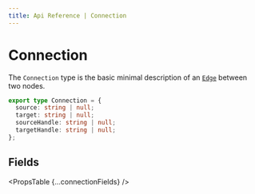 ```yaml
---
title: Api Reference | Connection
---
```



# Connection

The `Connection` type is the basic minimal description of an [`Edge`](/api-reference/types/edge) between two nodes.

```ts
export type Connection = {
  source: string | null;
  target: string | null;
  sourceHandle: string | null;
  targetHandle: string | null;
};
```

## Fields

<PropsTable {...connectionFields} />

